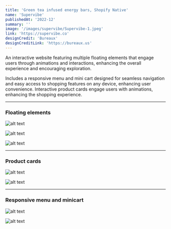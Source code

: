 ```yaml
---
title: 'Green tea infused energy bars, Shopify Native'
name: 'Supervibe'
publishedAt: '2022-12'
summary: ''
image: '/images/supervibe/Supervibe-1.jpeg'
link: 'https://supervibe.co'
designCredit: 'Bureaux'
designCreditLink: 'https://bureaux.us'
---
```

An interactive website featuring multiple floating elements that engage users through animations and interactions, enhancing the overall experience and encouraging exploration.

Includes a responsive menu and mini cart designed for seamless navigation and easy access to shopping features on any device, enhancing user convenience. Interactive product cards engage users with animations, enhancing the shopping experience.

***

### Floating elements

![alt text](/images/supervibe/Supervibe-1.jpeg)

![alt text](/images/supervibe/Supervibe-7.jpeg)

![alt text](/images/supervibe/Supervibe-4.jpeg)

***

### Product cards

![alt text](/images/supervibe/Supervibe-5.jpeg)

![alt text](/images/supervibe/Supervibe-6.jpeg)

***

### Responsive menu and minicart

![alt text](/images/supervibe/Supervibe-2.jpeg)

![alt text](/images/supervibe/Supervibe-3.jpeg)
